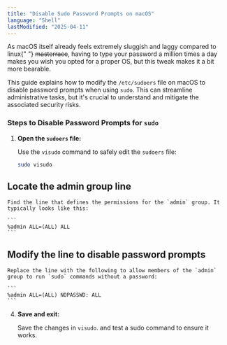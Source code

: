 ```yaml
---
title: "Disable Sudo Password Prompts on macOS"
language: "Shell"
lastModified: "2025-04-11"
---
```



<Callout>
  As macOS itself already feels extremely sluggish and laggy compared to linux{" "}
  <s>masterrace</s>, having to type your password a million times a day makes
  you wish you opted for a proper OS, but this tweak makes it a bit more
  bearable.
</Callout>

This guide explains how to modify the `/etc/sudoers` file on macOS to disable password prompts when using `sudo`. This can streamline administrative tasks, but it's crucial to understand and mitigate the associated security risks.

### Steps to Disable Password Prompts for `sudo`

1.  **Open the `sudoers` file:**

    Use the `visudo` command to safely edit the `sudoers` file:

    ```bash
    sudo visudo
    ```

## Locate the admin group line

    Find the line that defines the permissions for the `admin` group. It typically looks like this:

    ```
    %admin ALL=(ALL) ALL
    ```

## Modify the line to disable password prompts

    Replace the line with the following to allow members of the `admin` group to run `sudo` commands without a password:

    ```
    %admin ALL=(ALL) NOPASSWD: ALL
    ```

4.  **Save and exit:**

    Save the changes in `visudo`. and test a sudo command to ensure it works.
